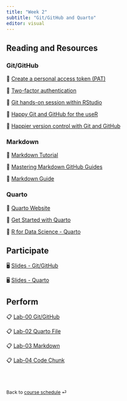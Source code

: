 ```yaml
---
title: "Week 2"
subtitle: "Git/GitHub and Quarto"
editor: visual
---
```


::: callout-important
:::

## Reading and Resources

### Git/GitHub

📖 [Create a personal access token (PAT)](https://docs.github.com/en/authentication/keeping-your-account-and-data-secure/creating-a-personal-access-token)

📖 [Two-factor authentication](https://docs.github.com/en/authentication/securing-your-account-with-two-factor-authentication-2fa/configuring-two-factor-authentication)

📖 [Git hands-on session within RStudio](https://inbo.github.io/git-course/course_rstudio.html)

📖 [Happy Git and GitHub for the useR](https://happygitwithr.com/)

📖 [Happier version control with Git and GitHub](https://bcjaeger.github.io/seminar-git/#1)

### Markdown

📖 [Markdown Tutorial](https://www.markdowntutorial.com/)

📖 [Mastering Markdown GitHub Guides](https://guides.github.com/features/mastering-markdown/)

📖 [Markdown Guide](https://www.markdownguide.org/getting-started/)

### Quarto

📖 [Quarto Website](https://quarto.org/)

📖 [Get Started with Quarto](https://rstudio-conf-2022.github.io/get-started-quarto/)

📖 [R for Data Science - Quarto](https://r4ds.hadley.nz/quarto)

## Participate

🖥️ [Slides - Git/GitHub](/slides/04-git.html)

🖥️ [Slides - Quarto](/slides/05-quarto.html)

## Perform

📋 [Lab-00 Git/GitHub](/exercise/lab00-git.html)

📋 [Lab-02 Quarto File](/exercise/lab02-quarto.html)

📋 [Lab-03 Markdown](/exercise/lab03-markdown.html)

📋 [Lab-04 Code Chunk](/exercise/lab04-chunk.html)

<br><br>

::: {style="font-size: 0.875em;"}
Back to [course schedule](/ "Course schedule") ⏎
:::
